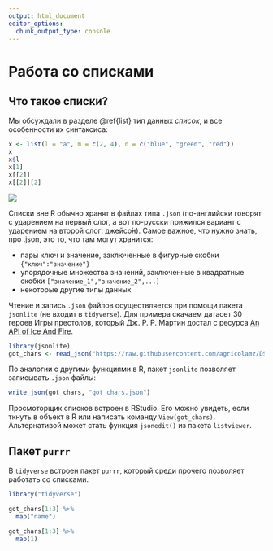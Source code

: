 ```yaml
---
output: html_document
editor_options: 
  chunk_output_type: console
---
```

# Работа со списками {#lists}

## Что такое списки?
Мы обсуждали в разделе \@ref{list} тип данных *список*, и все особенности их синтаксиса:

```r
x <- list(l = "a", m = c(2, 4), n = c("blue", "green", "red"))
x
x$l
x[1]
x[[2]]
x[[2]][2]
```

![](images/lists.png)

Списки вне R обычно хранят в файлах типа `.json` (по-английски говорят с ударением на первый слог, а вот по-русски прижился вариант с ударением на второй слог: джейсо́н). Самое важное, что нужно знать, про .json, это то, что там могут хранится:

* пары ключ и значение, заключенные в фигурные скобки `{"ключ":"значение"}`
* упорядочные множества значений, заключенные в квадратные скобки `["значение_1","значение_2",...]`
* некоторые другие типы данных

Чтение и запись `.json` файлов осуществляется при помощи пакета `jsonlite` (не входит в `tidyverse`). Для примера скачаем датасет 30 героев Игры престолов, который  Дж. Р. Р. Мартин достал с ресурса [An API of Ice And Fire](https://anapioficeandfire.com/).

```r
library(jsonlite)
got_chars <- read_json("https://raw.githubusercontent.com/agricolamz/DS_for_DH/master/data/got_chars.json")
```

По аналогии с другими функциями в R, пакет `jsonlite` позволяет записывать `.json` файлы:
```r
write_json(got_chars, "got_chars.json")
```

Просмоторщик списков встроен в RStudio. Его можно увидеть, если ткнуть в объект в R или написать команду `View(got_chars)`. Альтернативой может стать функция `jsonedit()` из пакета `listviewer`.

## Пакет `purrr`

В `tidyverse` встроен пакет `purrr`, который среди прочего позволяет работать со списками.

```r
library("tidyverse")
```


```r
got_chars[1:3] %>% 
  map("name")
```

```r
got_chars[1:3] %>% 
  map(1)
```